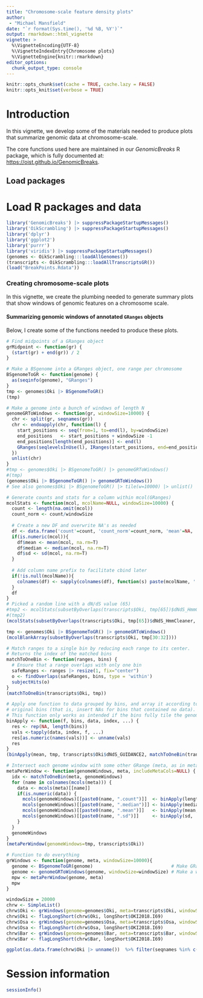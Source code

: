 ```yaml
---
title: "Chromosome-scale feature density plots"
author: 
 - "Michael Mansfield"
date: "`r format(Sys.time(), '%d %B, %Y')`"
output: rmarkdown::html_vignette
vignette: >
  %\VignetteEncoding{UTF-8}
  %\VignetteIndexEntry{Chromosome plots}
  %\VignetteEngine{knitr::rmarkdown}
editor_options: 
  chunk_output_type: console
---
```


```r
knitr::opts_chunk$set(cache = TRUE, cache.lazy = FALSE)
knitr::opts_knit$set(verbose = TRUE)
```

# Introduction

In this vignette, we develop some of the materials needed to produce plots that summarize genomic data at chromosome-scale.

The core functions used here are maintained in our _GenomicBreaks_ R package,
which is fully documented at: <https://oist.github.io/GenomicBreaks>.

## Load packages

# Load R packages and data

```r
library('GenomicBreaks') |> suppressPackageStartupMessages()
library('OikScrambling') |> suppressPackageStartupMessages()
library('dplyr')
library('ggplot2')
library('purrr')
library('viridis') |> suppressPackageStartupMessages()
(genomes <- OikScrambling:::loadAllGenomes())
(transcripts <- OikScrambling:::loadAllTranscriptsGR())
(load("BreakPoints.Rdata"))
```

### Creating chromosome-scale plots
In this vignette, we create the plumbing needed to generate summary plots that show windows of genomic features on a chromosome scale. 

#### Summarizing genomic windows of annotated `GRanges` objects
Below, I create some of the functions needed to produce these plots.

```r
# Find midpoints of a GRanges object
grMidpoint <- function(gr) {
  (start(gr) + end(gr)) / 2
}

# Make a BSgenome into a GRanges object, one range per chromosome
BSgenomeToGR <- function(genome) {
  as(seqinfo(genome), "GRanges")
}
tmp <- genomes$Oki |> BSgenomeToGR()
(tmp)

# Make a genome into a bunch of windows of length N
genomeGRToWindows <- function(gr, windowSize=10000) {
  chr <- split(gr, seqnames(gr))
  chr <- endoapply(chr, function(l) {
    start_positions <- seq(from=1, to=end(l), by=windowSize)
    end_positions   <- start_positions + windowSize -1
    end_positions[length(end_positions)] <- end(l)
    GRanges(seqlevelsInUse(l), IRanges(start_positions, end=end_positions), seqinfo = seqinfo(gr))
  })
  unlist(chr)
}
#tmp <- genomes$Oki |> BSgenomeToGR() |> genomeGRToWindows()
#(tmp)
(genomes$Oki |> BSgenomeToGR() |> genomeGRToWindows())
# See also genomes$Oki |> BSgenomeToGR() |> tile(w=10000) |> unlist() |> unname()

# Generate counts and stats for a column within mcol(GRanges)
mcolStats <- function(mcol, mcolName=NULL, windowSize=10000) {
  count <- length(na.omit(mcol))
  count_norm <- count/windowSize
  
  # Create a new DF and overwrite NA's as needed
  df <- data.frame('count'=count, 'count_norm'=count_norm, 'mean'=NA, 'median'=NA, 'sd'=NA)
  if(is.numeric(mcol)){
    df$mean <- mean(mcol, na.rm=T)
    df$median <- median(mcol, na.rm=T)
    df$sd <- sd(mcol, na.rm=T)
  }
  
  # Add column name prefix to facilitate cbind later
  if(!is.null(mcolName)){
    colnames(df) <- sapply(colnames(df), function(s) paste(mcolName, '.', s, sep='') )
  }
  df
}
# Picked a random line with a dN/dS value (65) 
#tmp2 <- mcolStats(subsetByOverlaps(transcripts$Oki, tmp[65])$dNdS_HmmCleaner, mcolName = 'dNdS_HmmCleaner')
#(tmp2)
(mcolStats(subsetByOverlaps(transcripts$Oki, tmp[65])$dNdS_HmmCleaner, mcolName = 'dNdS_HmmCleaner'))

tmp <- genomes$Oki |> BSgenomeToGR() |> genomeGRToWindows()
(mcolBlankArray(subsetByOverlaps(transcripts$Oki, tmp[30:32])))

# Match ranges to a single bin by reducing each range to its center.
# Returns the index of the matched bins
matchToOneBin <- function(ranges, bins) {
  # Ensure that a range overlaps with only one bin
  safeRanges <- ranges |> resize(1, fix="center")
  o <- findOverlaps(safeRanges, bins, type = 'within')
  subjectHits(o)
}
(matchToOneBin(transcripts$Oki, tmp))

# Apply one function to data grouped by bins, and array it according to the
# original bins (that is, insert NAs for bins that contained no data).
# This function only works as intended if the bins fully tile the genome.
binApply <- function(f, bins, data, index, ...) {
  res <- rep(NA, length(bins))
  vals <-tapply(data, index, f, ...)
  res[as.numeric(names(vals))] <- unname(vals)
  res
}
(binApply(mean, tmp, transcripts$Oki$dNdS_GUIDANCE2, matchToOneBin(transcripts$Oki, tmp), na.rm = TRUE))

# Intersect each genome window with some other GRange (meta, as in metadata)
metaPerWindow <- function(genomeWindows, meta, includeMetaCols=NULL) {
  idx <- matchToOneBin(meta, genomeWindows)
  for (name in colnames(mcols(meta))) {
    data <- mcols(meta)[[name]]
    if(is.numeric(data)) {
      mcols(genomeWindows)[[paste0(name, ".count")]]  <- binApply(length, genomeWindows, data, idx)
      mcols(genomeWindows)[[paste0(name, ".median")]] <- binApply(median, genomeWindows, data, idx, na.rm = TRUE)
      mcols(genomeWindows)[[paste0(name, ".mean")]]   <- binApply(mean,   genomeWindows, data, idx, na.rm = TRUE)
      mcols(genomeWindows)[[paste0(name, ".sd")]]     <- binApply(sd,     genomeWindows, data, idx, na.rm = TRUE)
    }
  }
  genomeWindows
}
(metaPerWindow(genomeWindows=tmp, transcripts$Oki))

# Function to do everything
grWindows <- function(genome, meta, windowSize=10000){
  genome <- BSgenomeToGR(genome)                             # Make GRanges from genome
  genome <- genomeGRToWindows(genome, windowSize=windowSize) # Make a windowed GRange from chromosome GRanges
  mpw <- metaPerWindow(genome, meta)
  mpw
}

windowSize = 20000
chrw <- SimpleList()
chrw$Oki <- grWindows(genome=genomes$Oki, meta=transcripts$Oki, windowSize=windowSize)
chrw$Oki <- flagLongShort(chrw$Oki, longShort$OKI2018.I69)
chrw$Osa <- grWindows(genome=genomes$Osa, meta=transcripts$Osa, windowSize=windowSize)
chrw$Osa <- flagLongShort(chrw$Osa, longShort$OKI2018.I69)
chrw$Bar <- grWindows(genome=genomes$Bar, meta=transcripts$Bar, windowSize=windowSize)
chrw$Bar <- flagLongShort(chrw$Bar, longShort$OKI2018.I69)
```

```r
ggplot(as.data.frame(chrw$Oki |> unname())  %>% filter(seqnames %in% c('chr1', 'chr2', 'PAR', 'XSR', 'YSR')) ) + aes(x=start, y=dNdS_PRANK.median) + geom_point() + facet_wrap(seqnames ~ Arm)
```

# Session information

```r
sessionInfo()
```
